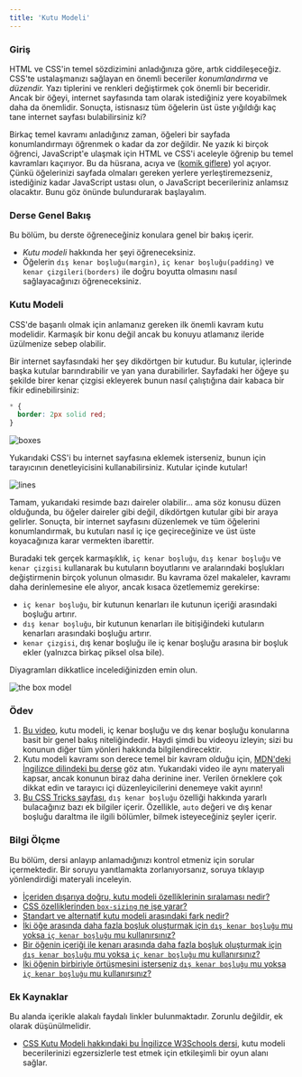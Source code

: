```yaml
---
title: 'Kutu Modeli'
---
```


### Giriş

HTML ve CSS'in temel sözdizimini anladığınıza göre, artık ciddileşeceğiz. CSS'te ustalaşmanızı sağlayan en önemli beceriler _konumlandırma_ ve _düzendir._ Yazı tiplerini ve renkleri değiştirmek çok önemli bir beceridir. Ancak bir öğeyi, internet sayfasında tam olarak istediğiniz yere koyabilmek daha da önemlidir. Sonuçta, istisnasız tüm öğelerin üst üste yığıldığı kaç tane internet sayfası bulabilirsiniz ki?

Birkaç temel kavramı anladığınız zaman, öğeleri bir sayfada konumlandırmayı öğrenmek o kadar da zor değildir. Ne yazık ki birçok öğrenci, JavaScript'e ulaşmak için HTML ve CSS'i aceleyle öğrenip bu temel kavramları kaçırıyor. Bu da hüsrana, acıya ve ([komik giflere](https://giphy.com/gifs/css-13FrpeVH09Zrb2)) yol açıyor. Çünkü öğelerinizi sayfada olmaları gereken yerlere yerleştiremezseniz, istediğiniz kadar JavaScript ustası olun, o JavaScript becerileriniz anlamsız olacaktır. Bunu göz önünde bulundurarak başlayalım.

### Derse Genel Bakış

Bu bölüm, bu derste öğreneceğiniz konulara genel bir bakış içerir.

- _Kutu modeli_ hakkında her şeyi öğreneceksiniz.
- Öğelerin `dış kenar boşluğu(margin)`, `iç kenar boşluğu(padding)` ve `kenar çizgileri(borders)` ile doğru boyutta olmasını nasıl sağlayacağınızı öğreneceksiniz.

### Kutu Modeli

CSS'de başarılı olmak için anlamanız gereken ilk önemli kavram kutu modelidir. Karmaşık bir konu değil ancak bu konuyu atlamanız ileride üzülmenize sebep olabilir.

Bir internet sayfasındaki her şey dikdörtgen bir kutudur. Bu kutular, içlerinde başka kutular barındırabilir ve yan yana durabilirler. Sayfadaki her öğeye şu şekilde birer kenar çizgisi ekleyerek bunun nasıl çalıştığına dair kabaca bir fikir edinebilirsiniz:

```css
* {
  border: 2px solid red;
}
```

![boxes](https://cdn.statically.io/gh/TheOdinProject/curriculum/main/foundations/html_css/the-box-model/imgs/boxes.png)

Yukarıdaki CSS'i bu internet sayfasına eklemek isterseniz, bunun için tarayıcının denetleyicisini kullanabilirsiniz. Kutular içinde kutular!

![lines](https://cdn.statically.io/gh/TheOdinProject/curriculum/main/foundations/html_css/the-box-model/imgs/odin-lined.png)

Tamam, yukarıdaki resimde bazı daireler olabilir... ama söz konusu düzen olduğunda, bu öğeler daireler gibi değil, dikdörtgen kutular gibi bir araya gelirler. Sonuçta, bir internet sayfasını düzenlemek ve tüm öğelerini konumlandırmak, bu kutuları nasıl iç içe geçireceğinize ve üst üste koyacağınıza karar vermekten ibarettir.

Buradaki tek gerçek karmaşıklık, `iç kenar boşluğu`, `dış kenar boşluğu` ve `kenar çizgisi` kullanarak bu kutuların boyutlarını ve aralarındaki boşlukları değiştirmenin birçok yolunun olmasıdır. Bu kavrama özel makaleler, kavramı daha derinlemesine ele alıyor, ancak kısaca özetlememiz gerekirse:

- `iç kenar boşluğu`, bir kutunun kenarları ile kutunun içeriği arasındaki boşluğu artırır.
- `dış kenar boşluğu`, bir kutunun kenarları ile bitişiğindeki kutuların kenarları arasındaki boşluğu artırır.
- `kenar çizgisi`, dış kenar boşluğu ile iç kenar boşluğu arasına bir boşluk ekler (yalnızca birkaç piksel olsa bile).

Diyagramları dikkatlice incelediğinizden emin olun.

![the box model](https://cdn.statically.io/gh/TheOdinProject/curriculum/main/foundations/html_css/the-box-model/imgs/box-model.png)

### Ödev

<div class="lesson-content__panel" markdown="1">

1. [Bu video](https://www.youtube.com/watch?v=rIO5326FgPE), kutu modeli, iç kenar boşluğu ve dış kenar boşluğu konularına basit bir genel bakış niteliğindedir. Haydi şimdi bu videoyu izleyin; sizi bu konunun diğer tüm yönleri hakkında bilgilendirecektir.
2. Kutu modeli kavramı son derece temel bir kavram olduğu için, [MDN'deki İngilizce dilindeki bu derse](https://developer.mozilla.org/en-US/docs/Learn/CSS/Building_blocks/The_box_model) göz atın. Yukarıdaki video ile aynı materyali kapsar, ancak konunun biraz daha derinine iner. Verilen örneklere çok dikkat edin ve tarayıcı içi düzenleyicilerini denemeye vakit ayırın!
3. [Bu CSS Tricks sayfası](https://css-tricks.com/almanac/properties/m/margin/), `dış kenar boşluğu` özelliği hakkında yararlı bulacağınız bazı ek bilgiler içerir. Özellikle, `auto` değeri ve dış kenar boşluğu daraltma ile ilgili bölümler, bilmek isteyeceğiniz şeyler içerir.

</div>

### Bilgi Ölçme

Bu bölüm, dersi anlayıp anlamadığınızı kontrol etmeniz için sorular içermektedir. Bir soruyu yanıtlamakta zorlanıyorsanız, soruya tıklayıp yönlendirdiği materyali inceleyin.

- [İçeriden dışarıya doğru, kutu modeli özelliklerinin sıralaması nedir?](#the-box-model)
- [CSS özelliklerinden `box-sizing` ne işe yarar?](https://developer.mozilla.org/en-US/docs/Learn/CSS/Building_blocks/The_box_model#the_alternative_css_box_model)
- [Standart ve alternatif kutu modeli arasındaki fark nedir?](https://developer.mozilla.org/en-US/docs/Learn/CSS/Building_blocks/The_box_model#the_alternative_css_box_model)
- [İki öğe arasında daha fazla boşluk oluşturmak için `dış kenar boşluğu` mu yoksa `iç kenar boşluğu` mu kullanırsınız?](https://developer.mozilla.org/en-US/docs/Learn/CSS/Building_blocks/The_box_model#margins_padding_and_borders)
- [Bir öğenin içeriği ile kenarı arasında daha fazla boşluk oluşturmak için `dış kenar boşluğu` mu yoksa `iç kenar boşluğu` mu kullanırsınız?](https://developer.mozilla.org/en-US/docs/Learn/CSS/Building_blocks/The_box_model#margins_padding_and_borders)
- [İki öğenin birbiriyle örtüşmesini isterseniz `dış kenar boşluğu` mu yoksa `iç kenar boşluğu` mu kullanırsınız?](https://developer.mozilla.org/en-US/docs/Learn/CSS/Building_blocks/The_box_model#margins_padding_and_borders)

### Ek Kaynaklar

Bu alanda içerikle alakalı faydalı linkler bulunmaktadır. Zorunlu değildir, ek olarak düşünülmelidir.

- [CSS Kutu Modeli hakkındaki bu İngilizce W3Schools dersi](https://www.w3schools.com/css/css_boxmodel.asp), kutu modeli becerilerinizi egzersizlerle test etmek için etkileşimli bir oyun alanı sağlar.
